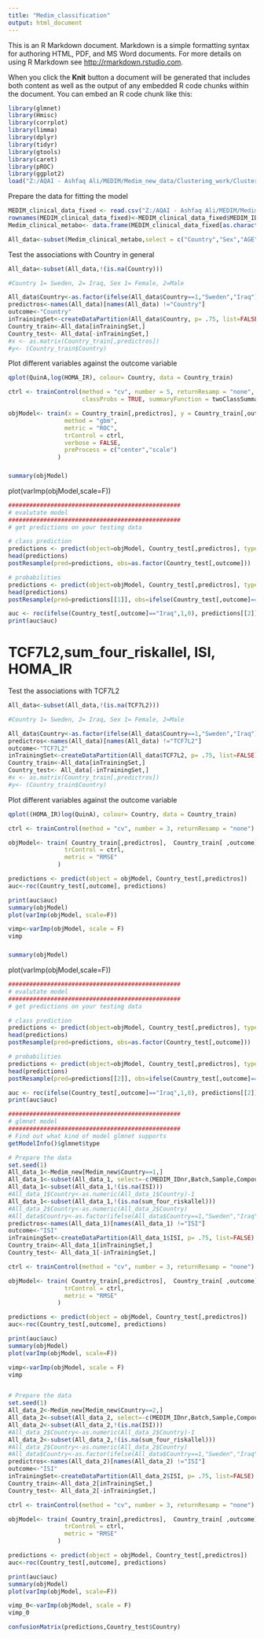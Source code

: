 ---
title: "Medim_classification"
output: html_document
---

This is an R Markdown document. Markdown is a simple formatting syntax for authoring HTML, PDF, and MS Word documents. For more details on using R Markdown see <http://rmarkdown.rstudio.com>.

When you click the **Knit** button a document will be generated that includes both content as well as the output of any embedded R code chunks within the document. You can embed an R code chunk like this:

```{r}
library(glmnet)
library(Hmisc)
library(corrplot)
library(limma)
library(dplyr)
library(tidyr)
library(gtools)
library(caret)
library(pROC)
library(ggplot2)
load("Z:/AQAI - Ashfaq Ali/MEDIM/Medim_new_data/Clustering_work/Clustering_workspace.RData")

```

Prepare the data for fitting the model

```{r}
MEDIM_clinical_data_fixed <- read.csv("Z:/AQAI - Ashfaq Ali/MEDIM/Medim_new_data/MEDIM_clinical_data_fixed.csv")
rownames(MEDIM_clinical_data_fixed)<-MEDIM_clinical_data_fixed$MEDIM_IDnr
Medim_clinical_metabo<- data.frame(MEDIM_clinical_data_fixed[as.character(Medim_new$MEDIM_IDnr1),],Medim_new[,-c(1:18)])

All_data<-subset(Medim_clinical_metabo,select = c("Country","Sex","AGE","DM_tot","Lipidsank","fglc" ,"BMI","ISI","DI", "HOMA_IR","HOMA_beta","kolesterol","TG", "HDL","LDL","kreatinin","roker","depression_tot","HbA1c_neww","CDKN2A_2B","HHEX_IDE","HNF1A","SLC30A8","IGF2BP2_1470579", "GCK", "PPARG", "IGF2BP2_4402960" ,"KCNJ11", "CDKAL1_7754840","CDKAL1_7756992","TCF7L2","FTO","sum_tot_riskallel","sum_four_riskallel", paste(names(Medim_clinical_metabo)[192:length(names(Medim_clinical_metabo))])))
```

Test the associations with Country in general

```{r}
All_data<-subset(All_data,!(is.na(Country)))

#Country 1= Sweden, 2= Iraq, Sex 1= Female, 2=Male

All_data$Country<-as.factor(ifelse(All_data$Country==1,"Sweden","Iraq"))
predictros<-names(All_data)[names(All_data) !="Country"]
outcome<-"Country"
inTrainingSet<-createDataPartition(All_data$Country, p= .75, list=FALSE)
Country_train<-All_data[inTrainingSet,]
Country_test<- All_data[-inTrainingSet,]
#x <- as.matrix(Country_train[,predictros])
#y<- (Country_train$Country)

```

Plot different variables against the outcome variable

```{r, echo=FALSE}
qplot(QuinA,log(HOMA_IR), colour= Country, data = Country_train)

```


```{r}
ctrl <- trainControl(method = "cv", number = 5, returnResamp = "none",
                     classProbs = TRUE, summaryFunction = twoClassSummary)

objModel<- train(x = Country_train[,predictros], y = Country_train[,outcome],
                method = "gbm",
                metric = "ROC",
                trControl = ctrl,
                verbose = FALSE,
                preProcess = c("center","scale")
              )

```
###

```{r, echo = FALSE}
summary(objModel)
```

plot(varImp(objModel,scale=F))

```{r}
#################################################
# evalutate model
#################################################
# get predictions on your testing data

# class prediction
predictions <- predict(object=objModel, Country_test[,predictros], type='raw')
head(predictions)
postResample(pred=predictions, obs=as.factor(Country_test[,outcome]))

# probabilities 
predictions <- predict(object=objModel, Country_test[,predictros], type='prob')
head(predictions)
postResample(pred=predictions[[1]], obs=ifelse(Country_test[,outcome]=='Iraq',1,0))

auc <- roc(ifelse(Country_test[,outcome]=="Iraq",1,0), predictions[[2]])
print(auc$auc)

```

# TCF7L2,sum_four_riskallel, ISI, HOMA_IR
Test the associations with TCF7L2

```{r}
All_data<-subset(All_data,!(is.na(TCF7L2)))

#Country 1= Sweden, 2= Iraq, Sex 1= Female, 2=Male

All_data$Country<-as.factor(ifelse(All_data$Country==1,"Sweden","Iraq"))
predictros<-names(All_data)[names(All_data) !="TCF7L2"]
outcome<-"TCF7L2"
inTrainingSet<-createDataPartition(All_data$TCF7L2, p= .75, list=FALSE)
Country_train<-All_data[inTrainingSet,]
Country_test<- All_data[-inTrainingSet,]
#x <- as.matrix(Country_train[,predictros])
#y<- (Country_train$Country)

```

Plot different variables against the outcome variable

```{r, echo=FALSE}
qplot((HOMA_IR)log(QuinA), colour= Country, data = Country_train)

```


```{r}
ctrl <- trainControl(method = "cv", number = 3, returnResamp = "none")

objModel<- train( Country_train[,predictros],  Country_train[ ,outcome], method = "glmnet",
                trControl = ctrl,
                metric = "RMSE"
              )

predictions <- predict(object = objModel, Country_test[,predictros])
auc<-roc(Country_test[,outcome], predictions)

print(auc$auc)
summary(objModel)
plot(varImp(objModel, scale=F))

vimp<-varImp(objModel, scale = F)
vimp
```
###

```{r, echo = FALSE}
summary(objModel)
```

plot(varImp(objModel,scale=F))

```{r}
#################################################
# evalutate model
#################################################
# get predictions on your testing data

# class prediction
predictions <- predict(object=objModel, Country_test[,predictros], type='raw')
head(predictions)
postResample(pred=predictions, obs=as.factor(Country_test[,outcome]))

# probabilities 
predictions <- predict(object=objModel, Country_test[,predictros], type='prob')
head(predictions)
postResample(pred=predictions[[2]], obs=ifelse(Country_test[,outcome]=='Iraq',1,0))

auc <- roc(ifelse(Country_test[,outcome]=="Iraq",1,0), predictions[[2]])
print(auc$auc)

```


```{r}
#################################################
# glmnet model
#################################################
# Find out what kind of model glmnet supports
getModelInfo()$glmnet$type

# Prepare the data
set.seed(1)
All_data_1<-Medim_new[Medim_new$Country==1,]
All_data_1<-subset(All_data_1, select=-c(MEDIM_IDnr,Batch,Sample,Compound.Name, MEDIM_IDnr1, Country))
All_data_1<-subset(All_data_1,!(is.na(ISI)))
#All_data_1$Country<-as.numeric(All_data_1$Country)-1
All_data_1<-subset(All_data_1,!(is.na(sum_four_riskallel)))
#All_data_2$Country<-as.numeric(All_data_2$Country)
#All_data$Country<-as.factor(ifelse(All_data$Country==1,"Sweden","Iraq"))
predictros<-names(All_data_1)[names(All_data_1) !="ISI"]
outcome<-"ISI"
inTrainingSet<-createDataPartition(All_data_1$ISI, p= .75, list=FALSE)
Country_train<-All_data_1[inTrainingSet,]
Country_test<- All_data_1[-inTrainingSet,]

ctrl <- trainControl(method = "cv", number = 3, returnResamp = "none")

objModel<- train( Country_train[,predictros],  Country_train[ ,outcome], method = "glmnet",
                trControl = ctrl,
                metric = "RMSE"
              )

predictions <- predict(object = objModel, Country_test[,predictros])
auc<-roc(Country_test[,outcome], predictions)

print(auc$auc)
summary(objModel)
plot(varImp(objModel, scale=F))

vimp<-varImp(objModel, scale = F)
vimp


# Prepare the data
set.seed(1)
All_data_2<-Medim_new[Medim_new$Country==2,]
All_data_2<-subset(All_data_2, select=-c(MEDIM_IDnr,Batch,Sample,Compound.Name, MEDIM_IDnr1, Country))
All_data_2<-subset(All_data_2,!(is.na(ISI)))
#All_data_2$Country<-as.numeric(All_data_2$Country)-1
All_data_2<-subset(All_data_2,!(is.na(sum_four_riskallel)))
#All_data_2$Country<-as.numeric(All_data_2$Country)
#All_data$Country<-as.factor(ifelse(All_data$Country==1,"Sweden","Iraq"))
predictros<-names(All_data_2)[names(All_data_2) !="ISI"]
outcome<-"ISI"
inTrainingSet<-createDataPartition(All_data_2$ISI, p= .75, list=FALSE)
Country_train<-All_data_2[inTrainingSet,]
Country_test<- All_data_2[-inTrainingSet,]

ctrl <- trainControl(method = "cv", number = 3, returnResamp = "none")

objModel<- train( Country_train[,predictros],  Country_train[ ,outcome], method = "glmnet",
                trControl = ctrl,
                metric = "RMSE"
              )

predictions <- predict(object = objModel, Country_test[,predictros])
auc<-roc(Country_test[,outcome], predictions)

print(auc$auc)
summary(objModel)
plot(varImp(objModel, scale=F))

vimp_0<-varImp(objModel, scale = F)
vimp_0
```



```{r}
confusionMatrix(predictions,Country_test$Country)

```
